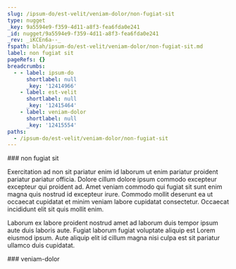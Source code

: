 ```yaml
---
slug: /ipsum-do/est-velit/veniam-dolor/non-fugiat-sit
type: nugget
_key: 9a5594e9-f359-4d11-a8f3-fea6fda0e241
_id: nugget/9a5594e9-f359-4d11-a8f3-fea6fda0e241
_rev: _iKCEn6a--_
fspath: blah/ipsum-do/est-velit/veniam-dolor/non-fugiat-sit.md
label: non fugiat sit
pageRefs: {}
breadcrumbs:
  - - label: ipsum-do
      shortlabel: null
      _key: '12414966'
    - label: est-velit
      shortlabel: null
      _key: '12415464'
    - label: veniam-dolor
      shortlabel: null
      _key: '12415554'
paths:
  - /ipsum-do/est-velit/veniam-dolor/non-fugiat-sit
---
```


<NuggetArea>
<Nugget slug="/ipsum-do/est-velit/veniam-dolor/non-fugiat-sit" type="nugget" _key="9a5594e9-f359-4d11-a8f3-fea6fda0e241" _id="nugget/9a5594e9-f359-4d11-a8f3-fea6fda0e241" _rev="_iKCEn6a--_" fspath="blah/ipsum-do/est-velit/veniam-dolor/non-fugiat-sit.md" label="non fugiat sit" paths="/ipsum-do/est-velit/veniam-dolor/non-fugiat-sit">
<NuggetBody>
### non fugiat sit

Exercitation ad non sit pariatur enim id laborum ut enim pariatur proident pariatur pariatur officia. Dolore cillum dolore ipsum commodo excepteur excepteur qui proident ad. Amet veniam commodo qui fugiat sit sunt enim magna quis nostrud id excepteur irure. Commodo mollit deserunt ea ut occaecat cupidatat et minim veniam labore cupidatat consectetur. Occaecat incididunt elit sit quis mollit enim.

Laborum ex labore proident nostrud amet ad laborum duis tempor ipsum aute duis laboris aute. Fugiat laborum fugiat voluptate aliquip est Lorem eiusmod ipsum. Aute aliquip elit id cillum magna nisi culpa est sit pariatur ullamco duis cupidatat.

</NuggetBody>
<Breadcrumbs>
<Crumbs>
<Crumb _key="12414966" label="ipsum-do" /><Crumb _key="12415464" label="est-velit" /><Crumb _key="12415554" label="veniam-dolor" />
</Crumbs>
</Breadcrumbs>
</Nugget>

<NuggetsInbound>
</NuggetsInbound>
<NuggetsOutbound>
</NuggetsOutbound>
</NuggetArea>
<PassagesInbound>
<Passage direction="inbound" type="passage" _key="12415554" _id="passage/12415554" _rev="_iKCEn6W--A" label="veniam-dolor" passage="veniam-dolor" fspath="blah/ipsum-do/est-velit/veniam-dolor" paths="/ipsum-do/est-velit/veniam-dolor" slug="/ipsum-do/est-velit/veniam-dolor">
<NuggetBody>
### veniam-dolor

</NuggetBody>
<Breadcrumbs>
<Crumbs>
<Crumb _key="12414966" label="ipsum-do" /><Crumb _key="12415464" label="est-velit" />
</Crumbs>
</Breadcrumbs>
</Passage>

</PassagesInbound>
<PassagesOutbound>
</PassagesOutbound>